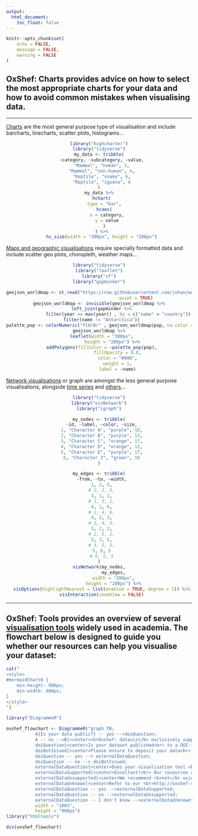 ```yaml
---
output:
  html_document:
    toc_float: false
---
```


```r
knitr::opts_chunk$set(
	echo = FALSE,
	message = FALSE,
	warning = FALSE
)
```

<!-- ```{js} -->
<!-- $("#rStudioHeader").removeClass("alwaysShrunk"); -->
<!-- $("#pageContent").removeClass("standardPadding"); -->
<!-- ``` -->


<h2>**OxShef: Charts** provides advice on how to select the most appropriate charts for your data and how to avoid common mistakes when visualising data.</h2>

<hr>

<div class="row align-items-center">

<div class="col-sm-4 align-self-center">

[Charts](charts.html) are the most general purpose type of visualisation and include barcharts, linecharts, scatter plots, histograms...

<center>
```r
library("highcharter")
library("tidyverse")
my_data <- tribble(
  ~category, ~subcategory, ~value,
  "Mammal", "human", 3,
  "Mammal", "non-human", 4,
  "Reptile", "snake", 6,
  "Reptile", "iguana", 8
)
my_data %>%
  hchart(
    type = "bar",
    hcaes(
      x = category,
      y = value
    )
  ) %>%
  hc_size(width = "300px", height = "200px")
```
</center>

</div>

<div class="col-sm-4 align-self-center">

[Maps and geographic visualisations](geoviz_maps.html) require specially formatted data and include scatter geo plots, choropleth, weather maps...
<center>
```r
library("tidyverse")
library("leaflet")
library("sf")
library("gapminder")

geojson_worldmap <- st_read("https://raw.githubusercontent.com/johan/world.geo.json/master/countries.geo.json",
                            quiet = TRUE)
geojson_worldmap <- invisible(geojson_worldmap %>%
  left_join(gapminder %>%
               filter(year == max(year)) , by = c("name" = "country")) %>%
  filter(name != "Antarctica"))
palette_pop <- colorNumeric("YlOrBr" , geojson_worldmap$pop, na.color = "#c0c1c4")
geojson_worldmap %>%
  leaflet(width = "300px",
          height = "200px") %>%
  addPolygons(fillColor = ~palette_pop(pop),
              fillOpacity = 0.8,
              color = "#000",
              weight = 1,
              label = ~name)
```
</center>
</div>

<div class="col-sm-4 align-self-center">

[Network visualisations](networks.html) or graph are amongst the less general purpose visualisations, alongside [time series](timeseries.html) and [others](other.html)...

<center>
```r
library("tidyverse")
library("visNetwork")
library("igraph")

my_nodes <- tribble(
  ~id, ~label, ~color, ~size,
  1, "Character A", "purple", 10,
  2, "Character B", "purple", 13,
  3, "Character C", "orange", 17,
  4, "Character D", "orange", 12,
  5, "Character E", "purple", 17,
  6, "Character Z", "green", 10
)

my_edges <- tribble(
  ~from, ~to, ~width,
  1, 2, 5,
  # 2, 1, 5,
  3, 1, 1,
  # 1, 3, 1,
  4, 1, 6,
  # 1, 4, 6,
  4, 2, 3,
  # 2, 4, 3,
  5, 2, 2,
  # 2, 5, 2,
  5, 3, 5,
  # 3, 5, 5,
  5, 6, 5
  # 6, 5, 5
)
visNetwork(my_nodes,
           my_edges,
           width = "200px",
           height = "200px") %>%
  visOptions(highlightNearest = list(enabled = TRUE, degree = 1)) %>%
  visInteraction(zoomView = FALSE)
```
</center>
</div>

</div>

<hr>

<h2>**OxShef: Tools** provides an overview of several [visualisation tools](http://oxshef-tools.netlify.com) widely used in academia. The flowchart below is designed to guide you whether our resources can help you visualise your dataset:</h2> 

```r
cat("
<style>
#mermaidChart0 { 
    min-height: 900px;
    min-width: 800px;
}
</style>
")
```

```r
library("DiagrammeR")

oxshef_flowchart <- DiagrammeR("graph TB;
           A{Is your data public?} -- yes -->doiQuestion;
           A -- no -->B[<center><b>Oxshef: dataviz</b> exclusively supports researchers in <br> the visualisation and promotion of <br> public datasets.</center>];
           doiQuestion{<center>Is your dataset published<br> to a DOI-issuing data repository?</center>};
           doiNotIssued[<center>Please ensure to deposit your data<br> in a DOI-issuing repository</center>]
           doiQuestion -- yes --> externalDataQuestion;
           doiQuestion -- no --> doiNotIssued;
           externalDataQuestion{<center>Does your visualisation tool <br> allow data to be pulled from <br> your data repository?</center>};
           externalDataSupported[<center>Excellent!<br> Our resources are designed for you!</center>];
           externalDataUnsupported[<center>We recommend <b>not</b> using these tools</center>];
           externalDataUnknown[<center>Refer to our <br>http://oxshef-charts.netlify.com/tools.html page</center>];
           externalDataQuestion -- yes -->externalDataSupported;
           externalDataQuestion -- no -->externalDataUnsupported;
           externalDataQuestion -- I don't know -->externalDataUnknown",
           width = "100%",
           height = "900px")
library("htmltools")

div(oxshef_flowchart)
```


